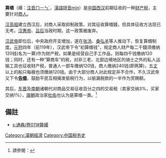 '''算缗'''（緡：[[注音|注音]]ㄇㄧㄣˊ，[[漢語拼音|漢語拼音]]mín）是[[中国|中国]][[西汉|西汉]]前期征收的一种[[财产税|财产税]]，主要针对[[商人|商人]]。

[[汉高祖|汉高祖]]建立西汉后，对商人采取抑制政策，对其征收算缗錢，但具体征收方法现已无考。[[汉惠帝|汉惠帝]]、[[吕后|吕后]]当政时期，这一政策被废弃。

[[汉武帝|汉武帝]]即位后，中央政府开支增加，遂在[[张汤|张汤]]、[[桑弘羊|桑弘羊]]等人推动下，恢复算缗制度。[[元狩|元狩]]四年（前119年），汉武帝下令“初算缗钱”，规定商人财产每二千錢须缴纳120钱(名为一算)作为财产税，如果是经营自己手工作品，则每四千钱缴纳120钱；同时，还有一种“算商车”的税，对非三老、北部边境地区的骑士之外的私人运输工具也征收财产税，普通人一部车缴纳120钱，商人缴纳240钱(即两算)，五[[仞|丈]]以上的船只每艘也须缴纳120钱。由于大部分商人对此规定并不合作，不久汉武帝又下令'''[[告缗|告缗]]'''，鼓励平民互相揭发偷税行为，以偷漏税款的一半作为赏赐额。

其后，[[东晋|东晋]]及[[南朝|南朝]]诸朝代对商品交易征收百分之四的交易税（卖家交纳3%，买家交纳1%），[[唐朝|唐朝]]政治家[[杜佑|杜佑]]也认为是算缗一类。<ref>請參閱：{{cite web |url=http://www.a3guo.us/book/literal/chinese/shd/012.htm |title=存档副本 |accessdate=2006-10-05 |deadurl=yes |archiveurl=https://web.archive.org/web/20070928222220/http://www.a3guo.us/book/literal/chinese/shd/012.htm |archivedate=2007-09-28 }}</ref>

==備註==
* [[s:通典/卷011#算緡|s:通典/卷011#算緡]]
<div class="references-small">
<references />
</div>

[[Category:漢朝經濟|Category:漢朝經濟]]
[[Category:中国税务史|Category:中国税务史]]
